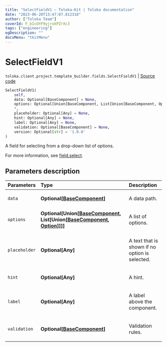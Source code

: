 ```yaml
---
title: "SelectFieldV1 — Toloka-Kit | Toloka documentation"
date: "2023-06-20T13:47:07.812318"
author: ["Toloka Team"]
coverId: F_bIcOYF9yjrxkPZrXc3
tags: ["engineering"]
ogDescription: ""
docsMenu: "tkitMenu"
---
```


# SelectFieldV1

`toloka.client.project.template_builder.fields.SelectFieldV1` | [Source code](https://github.com/Toloka/toloka-kit/blob/v1.2.0/src/client/project/template_builder/fields.py#L438)

```python
SelectFieldV1(
    self,
    data: Optional[BaseComponent] = None,
    options: Optional[Union[BaseComponent, List[Union[BaseComponent, Option]]]] = None,
    *,
    placeholder: Optional[Any] = None,
    hint: Optional[Any] = None,
    label: Optional[Any] = None,
    validation: Optional[BaseComponent] = None,
    version: Optional[str] = '1.0.0'
)
```

A field for selecting from a drop-down list of options.

For more information, see [field.select](/docs/template-builder/reference/field.select).

## Parameters description

| Parameters | Type | Description |
| :----------| :----| :-----------|
`data`|**Optional\[[BaseComponent](/docs/toloka-kit/reference/toloka.client.project.template_builder.base.BaseComponent)\]**|<p>A data path.</p>
`options`|**Optional\[Union\[[BaseComponent](/docs/toloka-kit/reference/toloka.client.project.template_builder.base.BaseComponent), List\[Union\[[BaseComponent](/docs/toloka-kit/reference/toloka.client.project.template_builder.base.BaseComponent), [Option](/docs/toloka-kit/reference/toloka.client.project.template_builder.fields.SelectFieldV1.Option)\]\]\]\]**|<p>A list of options.</p>
`placeholder`|**Optional\[Any\]**|<p>A text that is shown if no option is selected.</p>
`hint`|**Optional\[Any\]**|<p>A hint.</p>
`label`|**Optional\[Any\]**|<p>A label above the component.</p>
`validation`|**Optional\[[BaseComponent](/docs/toloka-kit/reference/toloka.client.project.template_builder.base.BaseComponent)\]**|<p>Validation rules.</p>